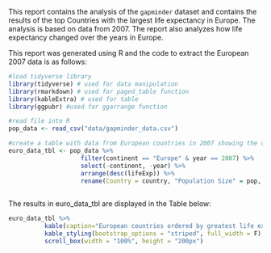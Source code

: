 This report contains the analysis of the `gapminder` dataset and contains the results of the top Countries with the largest life expectancy in Europe.  The analysis is based on data from 2007.  The report also analyzes how life expectancy changed over the years in Europe.  

This report was generated using R and the code to extract the European 2007 data is as follows:

```{r load-data, message=FALSE}
#load tidyverse library
library(tidyverse) # used for data manipulation
library(rmarkdown) # used for paged_table function
library(kableExtra) # used for table
library(ggpubr) #used for ggarrange function 

#read file into R
pop_data <- read_csv("data/gapminder_data.csv")

#create a table with data from European countries in 2007 showing the countries with the largest life expectancy at the top 
euro_data_tbl <- pop_data %>% 
                    filter(continent == "Europe" & year == 2007) %>% 
                    select(-continent, -year) %>% 
                    arrange(desc(lifeExp)) %>% 
                    rename(Country = country, "Population Size" = pop, "Life Expectancy" = lifeExp, "GDP" = gdpPercap)
                    
```

The results in euro_data_tbl are displayed in the Table below:

```{r kbl-table}
euro_data_tbl %>% 
          kable(caption="European countries ordered by greatest life expectancy from 2007 data") %>% 
          kable_styling(bootstrap_options = "striped", full_width = F) %>% 
          scroll_box(width = "100%", height = "200px")
```
